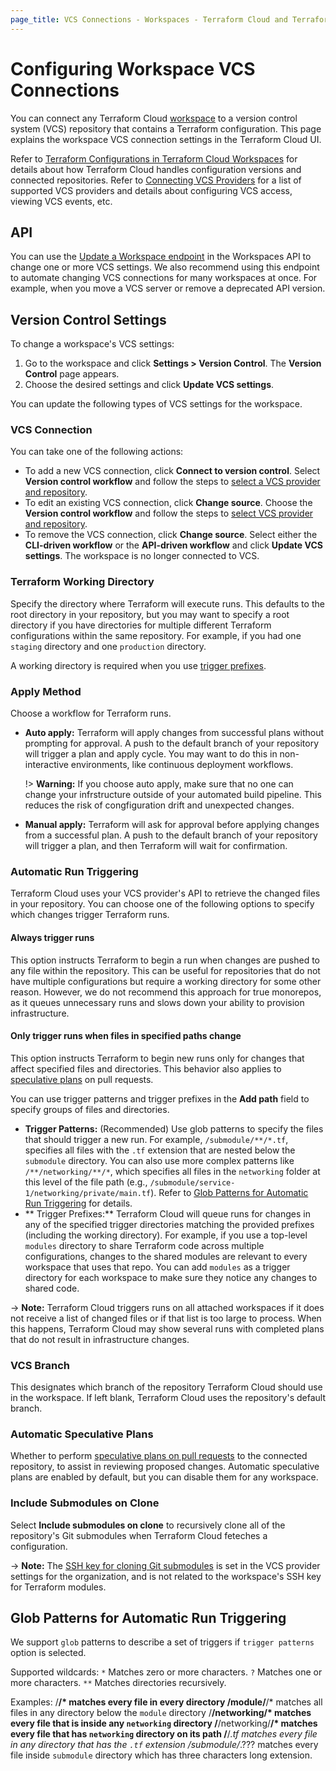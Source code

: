 ```yaml
---
page_title: VCS Connections - Workspaces - Terraform Cloud and Terraform Enterprise
---
```


# Configuring Workspace VCS Connections

You can connect any Terraform Cloud [workspace](/cloud-docs/workspaces) to a version control system (VCS) repository that contains a Terraform configuration. This page explains the workspace VCS connection settings in the Terraform Cloud UI.

Refer to [Terraform Configurations in Terraform Cloud Workspaces](/cloud-docs/workspaces/configurations) for details about how Terraform Cloud handles configuration versions and connected repositories. Refer to [Connecting VCS Providers](/cloud-docs/vcs) for a list of supported VCS providers and details about configuring VCS access, viewing VCS events, etc.

## API

You can use the [Update a Workspace endpoint](/cloud-docs/api-docs/workspaces#update-a-workspace) in the Workspaces API to change one or more VCS settings. We also recommend using this endpoint to automate changing VCS connections for many workspaces at once. For example, when you move a VCS server or remove a deprecated API version.

## Version Control Settings

To change a workspace's VCS settings:

1. Go to the workspace and click **Settings > Version Control**. The **Version Control** page appears.
1. Choose the desired settings and click **Update VCS settings**.

You can update the following types of VCS settings for the workspace.

### VCS Connection

You can take one of the following actions:

- To add a new VCS connection, click **Connect to version control**. Select **Version control workflow** and follow the steps to [select a VCS provider and repository](/cloud-docs/workspaces/creating#create-a-workspace).
- To edit an existing VCS connection, click **Change source**. Choose the **Version control workflow** and follow the steps to [select VCS provider and repository](/cloud-docs/workspaces/creating#create-a-workspace).
- To remove the VCS connection, click **Change source**. Select either the **CLI-driven workflow** or the **API-driven workflow** and click **Update VCS settings**. The workspace is no longer connected to VCS.

[permissions-citation]: #intentionally-unused---keep-for-maintainers

### Terraform Working Directory

Specify the directory where Terraform will execute runs. This defaults to the root directory in your repository, but you may want to specify a root directory if you have directories for multiple different Terraform configurations within the same repository. For example, if you had one `staging` directory and one `production` directory.

A working directory is required when you use [trigger prefixes](#automatic-run-triggering).

### Apply Method

Choose a workflow for Terraform runs.

- **Auto apply:** Terraform will apply changes from successful plans without prompting for approval. A push to the default branch of your repository will trigger a plan and apply cycle. You may want to do this in non-interactive environments, like continuous deployment workflows.

  !> **Warning:** If you choose auto apply, make sure that no one can change your infrstructure outside of your automated build pipeline. This reduces the risk of congfiguration drift and unexpected changes.

- **Manual apply:** Terraform will ask for approval before applying changes from a successful plan. A push to the default branch of your repository will trigger a plan, and then Terraform will wait for confirmation.

### Automatic Run Triggering

Terraform Cloud uses your VCS provider's API to retrieve the changed files in your repository. You can choose one of the following options to specify which changes trigger Terraform runs.

#### Always trigger runs

This option instructs Terraform to begin a run when changes are pushed to any file within the repository. This can be useful for repositories that do not have multiple configurations but require a working directory for some other reason. However, we do not recommend this approach for true monorepos, as it queues unnecessary runs and slows down your ability to provision infrastructure.

#### Only trigger runs when files in specified paths change

This option instructs Terraform to begin new runs only for changes that affect specified files and directories. This behavior also applies to [speculative plans](/cloud-docs/run/#speculative-plans) on pull requests.

You can use trigger patterns and trigger prefixes in the **Add path** field to specify groups of files and directories.
- **Trigger Patterns:** (Recommended) Use glob patterns to specify the files that should trigger a new run. For example, `/submodule/**/*.tf`, specifies all files with the `.tf` extension that are nested below the `submodule` directory. You can also use more complex patterns like `/**/networking/**/*`, which specifies all files in the `networking` folder at this level of the file path (e.g., `/submodule/service-1/networking/private/main.tf`). Refer to [Glob Patterns for Automatic Run Triggering](#glob-patterns-for-automatic-run-triggering) for details.
- ** Trigger Prefixes:** Terraform Cloud will queue runs for changes in any of the specified trigger directories matching the provided prefixes (including the working directory). For example, if you use a top-level `modules` directory to share Terraform code across multiple configurations, changes to the shared modules are relevant to every workspace that uses that repo. You can add `modules` as a trigger directory for each workspace to make sure they notice any changes to shared code.

-> **Note:** Terraform Cloud triggers runs on all attached workspaces if it does not receive a list of changed files or if that list is too large to process. When this happens, Terraform Cloud may show several runs with completed plans that do not result in infrastructure changes.

### VCS Branch

This designates which branch of the repository Terraform Cloud should use in the workspace. If left blank, Terraform Cloud uses the repository's default branch.

### Automatic Speculative Plans

Whether to perform [speculative plans on pull requests](/cloud-docs/run/ui#speculative-plans-on-pull-requests) to the connected repository, to assist in reviewing proposed changes. Automatic speculative plans are enabled by default, but you can disable them for any workspace.

### Include Submodules on Clone

Select **Include submodules on clone** to recursively clone all of the repository's Git submodules when Terraform Cloud feteches a configuration.

-> **Note:** The [SSH key for cloning Git submodules](/cloud-docs/vcs/#ssh-keys) is set in the VCS provider settings for the organization, and is not related to the workspace's SSH key for Terraform modules.

## Glob Patterns for Automatic Run Triggering

We support `glob` patterns to describe a set of triggers if `trigger patterns` option is selected.

Supported wildcards:
`*`  Matches zero or more characters.
`?`  Matches one or more characters.
`**` Matches directories recursively.

Examples:
/**/* matches every file in every directory
/module/**/* matches all files in any directory below the `module` directory
/**/networking/* matches every file that is inside any `networking` directory
/**/networking/**/* matches every file that has `networking` directory on its path
/**/*.tf matches every file in any directory that has the `.tf` extension
/submodule/*.??? matches every file inside `submodule` directory which has three characters long extension.
